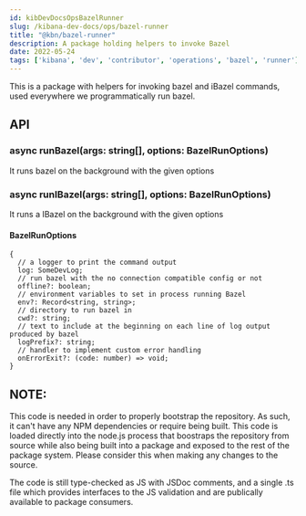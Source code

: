 ```yaml
---
id: kibDevDocsOpsBazelRunner
slug: /kibana-dev-docs/ops/bazel-runner
title: "@kbn/bazel-runner"
description: A package holding helpers to invoke Bazel
date: 2022-05-24
tags: ['kibana', 'dev', 'contributor', 'operations', 'bazel', 'runner']
---
```


This is a package with helpers for invoking bazel and iBazel commands, used everywhere we programmatically run bazel.

## API

### async runBazel(args: string[], options: BazelRunOptions)

It runs bazel on the background with the given options

### async runIBazel(args: string[], options: BazelRunOptions)

It runs a IBazel on the background with the given options

#### BazelRunOptions

```
{
  // a logger to print the command output
  log: SomeDevLog;
  // run bazel with the no connection compatible config or not
  offline?: boolean;
  // environment variables to set in process running Bazel
  env?: Record<string, string>;
  // directory to run bazel in
  cwd?: string;
  // text to include at the beginning on each line of log output produced by bazel
  logPrefix?: string;
  // handler to implement custom error handling
  onErrorExit?: (code: number) => void;
}
```


## NOTE:

This code is needed in order to properly bootstrap the repository. As such, it can't have any NPM dependencies or require being built. This code is loaded directly into the node.js process that boostraps the repository from source while also being built into a package and exposed to the rest of the package system. Please consider this when making any changes to the source.

The code is still type-checked as JS with JSDoc comments, and a single .ts file which provides interfaces to the JS validation and are publically available to package consumers.